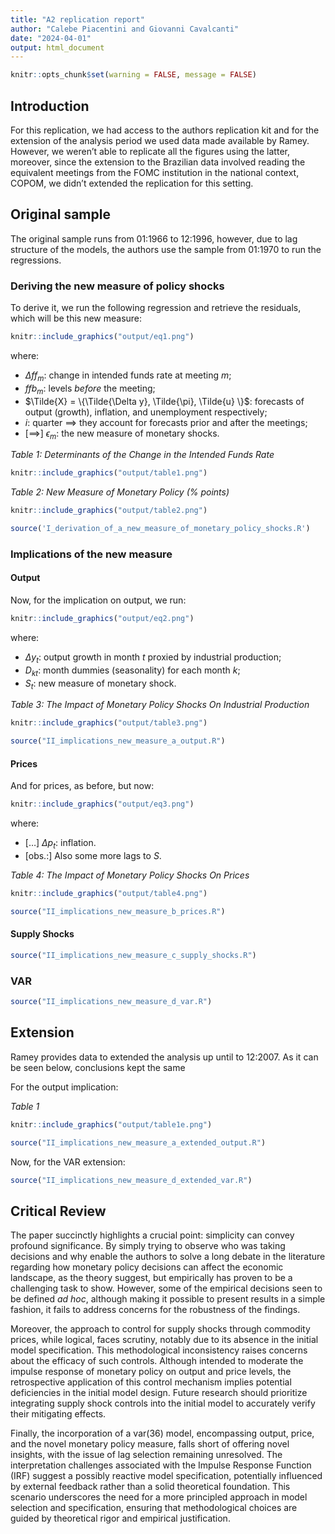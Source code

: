 ```yaml
---
title: "A2 replication report"
author: "Calebe Piacentini and Giovanni Cavalcanti"
date: "2024-04-01"
output: html_document
---
```


```r
knitr::opts_chunk$set(warning = FALSE, message = FALSE)
```

## Introduction

For this replication, we had access to the authors replication kit and for the extension of the analysis period we used data made available by Ramey. However, we weren't able to replicate all the figures using the latter, moreover, since the extension to the Brazilian data involved reading the equivalent meetings from the FOMC institution in the national context, COPOM, we didn't extended the replication for this setting.

## Original sample

The original sample runs from 01:1966 to 12:1996, however, due to lag structure of the models, the authors use the sample from 01:1970 to run the regressions.

### Deriving the new measure of policy shocks

To derive it, we run the following regression and retrieve the residuals, which will be this new measure:

```r
knitr::include_graphics("output/eq1.png")
```


where:

- $\Delta ff_m$: change in intended funds rate at meeting $m$;
- $ffb_m$: levels *before* the meeting;
- $\Tilde{X} = \{\Tilde{\Delta y}, \Tilde{\pi}, \Tilde{u} \}$: forecasts of output (growth), inflation, and unemployment respectively;
- $i$: quarter $\implies$ they account for forecasts prior and after the meetings;
- [$\implies$] $\epsilon_m$: the new measure of monetary shocks.

*Table 1: Determinants of the Change in the Intended Funds Rate*

```r
knitr::include_graphics("output/table1.png")
```

*Table 2: New Measure of Monetary Policy (\% points)*

```r
knitr::include_graphics("output/table2.png")
```

```r
source('I_derivation_of_a_new_measure_of_monetary_policy_shocks.R')
```

### Implications of the new measure

#### Output

Now, for the implication on output, we run:

```r
knitr::include_graphics("output/eq2.png")
```

where:

- $\Delta y_t$: output growth in month $t$ proxied by industrial production;
- $D_{kt}$: month dummies (seasonality) for each month $k$;
- $S_t$: new measure of monetary shock.


*Table 3: The Impact of Monetary Policy Shocks On Industrial Production*

```r
knitr::include_graphics("output/table3.png")
```

```r
source("II_implications_new_measure_a_output.R")
```

#### Prices

And for prices, as before, but now:

```r
knitr::include_graphics("output/eq3.png")
```

where:

- [...] $\Delta p_t$: inflation.
- [obs.:] Also some more lags to $S$.

*Table 4: The Impact of Monetary Policy Shocks On Prices*

```r
knitr::include_graphics("output/table4.png")
```

```r
source("II_implications_new_measure_b_prices.R")
```

#### Supply Shocks

```r
source("II_implications_new_measure_c_supply_shocks.R")
```

### VAR

```r
source("II_implications_new_measure_d_var.R")
```


## Extension

Ramey provides data to extended the analysis up until to 12:2007. As it can be seen below, conclusions kept the same

For the output implication:

*Table 1*

```r
knitr::include_graphics("output/table1e.png")
```

```r
source("II_implications_new_measure_a_extended_output.R")

```

Now, for the VAR extension:

```r
source("II_implications_new_measure_d_extended_var.R")
```


## Critical Review

The paper succinctly highlights a crucial point: simplicity can convey profound significance. By simply trying to observe who was taking decisions and why enable the authors to solve a long debate in the literature regarding how monetary policy decisions can affect the economic landscape, as the theory suggest, but empirically has proven to be a challenging task to show. However, some of the empirical decisions seen to be defined _ad hoc_, although making it possible to present results in a simple fashion, it fails to address concerns for the robustness of the findings.

Moreover, the approach to control for supply shocks through commodity prices, while logical, faces scrutiny, notably due to its absence in the initial model specification. This methodological inconsistency raises concerns about the efficacy of such controls. Although intended to moderate the impulse response of monetary policy on output and price levels, the retrospective application of this control mechanism implies potential deficiencies in the initial model design. Future research should prioritize integrating supply shock controls into the initial model to accurately verify their mitigating effects.

Finally, the incorporation of a var(36) model, encompassing output, price, and the novel monetary policy measure, falls short of offering novel insights, with the issue of lag selection remaining unresolved. The interpretation challenges associated with the Impulse Response Function (IRF) suggest a possibly reactive model specification, potentially influenced by external feedback rather than a solid theoretical foundation. This scenario underscores the need for a more principled approach in model selection and specification, ensuring that methodological choices are guided by theoretical rigor and empirical justification.